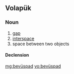 ==Volapük==

===Noun===
{{vo-noun}}

# [[gap]]
# [[interspace]]
# space between two objects

====Declension====
{{vo-decl-noun}}

[[mg:bevüspad]]
[[vo:bevüspad]]